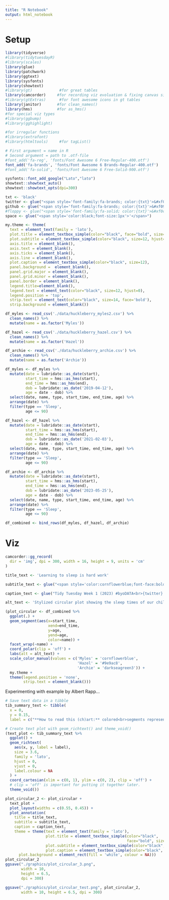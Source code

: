 ```yaml
---
title: "R Notebook"
output: html_notebook
---
```


# Setup

```r
library(tidyverse)
#library(tidytuesdayR)
#library(scales)
library(glue)
library(patchwork)
library(ggtext)
library(sysfonts)
library(showtext)
#library(gt)            #for great tables
library(camcorder)     #for recording viz evoluation & fixing canvas size
#library(gtExtras)      #for font awesome icons in gt tables
library(janitor)       #for clean_names()
library(hms)           #for as_hms()
#for special viz types
#library(ggbump)
#library(gghighlight)

#for irregular functions
#library(extrafont)
#library(htmltools)     #for tagList()
```

```r
# First argument = name in R
# Second argument = path to .otf-file
#font_add('fa-reg', 'fonts/Font Awesome 6 Free-Regular-400.otf')
font_add('fa-brands', 'fonts/Font Awesome 6 Brands-Regular-400.otf')
#font_add('fa-solid', 'fonts/Font Awesome 6 Free-Solid-900.otf')

sysfonts::font_add_google("Lato","lato")
showtext::showtext_auto()
showtext::showtext_opts(dpi=300)
```

```r
txt <- 'black'
twitter <- glue("<span style='font-family:fa-brands; color:{txt}'>&#xf099;</span>")
github <- glue("<span style='font-family:fa-brands; color:{txt}'>&#xf09b;</span>")
#floppy <- glue("<span style='font-family:fa-solid; color:{txt}'>&#xf0c7;</span>")
space <- glue("<span style='color:black;font-size:1px'>'</span>")
```

```r
my.theme <- theme(
  text = element_text(family = 'lato'), 
  plot.title = element_textbox_simple(color="black", face="bold", size=20, hjust=0), 
  plot.subtitle = element_textbox_simple(color="black", size=12, hjust=0), 
  axis.title = element_blank(), 
  axis.text = element_blank(), 
  axis.ticks = element_blank(),
  axis.line = element_blank(), 
  plot.caption = element_textbox_simple(color="black", size=12), 
  panel.background =  element_blank(), 
  panel.grid.major = element_blank(),
  panel.grid.minor = element_blank(),
  panel.border = element_blank(), 
  legend.title=element_blank(), 
  legend.text = element_text(color="black", size=12, hjust=0),
  legend.position = 'top',
  strip.text = element_text(color="black", size=14, face='bold'),
  strip.background = element_blank())
```

```r
df_myles <- read_csv('./data/huckleberry_myles2.csv') %>% 
  clean_names() %>% 
  mutate(name = as.factor('Myles'))

df_hazel <- read_csv('./data/huckleberry_hazel.csv') %>% 
  clean_names() %>% 
  mutate(name = as.factor('Hazel'))

df_archie <- read_csv('./data/huckleberry_archie.csv') %>% 
  clean_names() %>% 
  mutate(name = as.factor('Archie'))
```

```r
df_myles <- df_myles %>% 
  mutate(date = lubridate::as_date(start),
         start_time = hms::as_hms(start),
         end_time = hms::as_hms(end),
         dob = lubridate::as_date('2019-04-12'),
         age = date - dob) %>% 
  select(date, name, type, start_time, end_time, age) %>% 
  arrange(date) %>% 
  filter(type == 'Sleep',
         age <= 90)

df_hazel <- df_hazel %>% 
  mutate(date = lubridate::as_date(start),
         start_time = hms::as_hms(start),
         end_time = hms::as_hms(end),
         dob = lubridate::as_date('2021-02-03'),
         age = date - dob) %>% 
  select(date, name, type, start_time, end_time, age) %>% 
  arrange(date) %>% 
  filter(type == 'Sleep',
         age <= 90)

df_archie <- df_archie %>% 
  mutate(date = lubridate::as_date(start),
         start_time = hms::as_hms(start),
         end_time = hms::as_hms(end),
         dob = lubridate::as_date('2023-05-25'),
         age = date - dob) %>% 
  select(date, name, type, start_time, end_time, age) %>% 
  arrange(date) %>% 
  filter(type == 'Sleep',
         age <= 90)

df_combined <- bind_rows(df_myles, df_hazel, df_archie)
```

# Viz

```r
camcorder::gg_record(
  dir = 'img', dpi = 300, width = 16, height = 9, units = 'cm'
)
```

```r
title_text <- 'Learning to sleep is hard work'

subtitle_text <- glue("<span style='color:cornflowerblue;font-face:bold'>Myles</span>, <span style='color:#9e9ac8;font-face:bold'>Hazel</span>, & <span style='color:darkseagreen3;font-face:bold'>Archie's</span> sleep patterns during their first month")

caption_text <- glue("Tidy Tuesday Week 1 (2023) #byoDATA<br>{twitter} @mickey_rafa • {github} mrafa3/tidy_tuesday<br>Source: Personal recordings from Huckleberry app")

alt_text <- 'Stylized circular plot showing the sleep times of our children during their first three months. White space indicates wake time during the day (or that their parents forgot to record their sleep).'
```

```r
(plot_circular <- df_combined %>% 
  ggplot(.) + 
  geom_segment(aes(x=start_time,
                   xend=end_time,
                   y=age,
                   yend=age,
                   color=name)) + 
  facet_wrap(~name) + 
  coord_polar(clip = 'off') + 
  labs(alt = alt_text) + 
  scale_color_manual(values = c('Myles' = 'cornflowerblue',
                                'Hazel' = '#9e9ac8',
                                'Archie' = 'darkseagreen3')) + 
  my.theme + 
  theme(legend.position = 'none',
        strip.text = element_blank()))
```

Experimenting with example by Albert Rapp...

```r
# Save text data in a tibble
tib_summary_text <- tibble(
  x = 0, 
  y = 0.15, 
  label = c("**How to read this (ch)art:** colored<br>segments represent times when<br><span style = 'color:cornflowerblue'>**Myles**</span>, <span style = 'color:#9e9ac8'>**Hazel**</span>, or <span style = 'color:darkseagreen3'>**Archie**</span> slept during<br>their first three months. Each circle <br>represents a single day, with inner<br>circles illustrating newborn days and<br>outer circles illustrating days near<br>90 days since birth.<br><br>Data quality may have suffered due<br>to sleep quality."))

# Create text plot with geom_richtext() and theme_void()
(text_plot <- tib_summary_text %>% 
  ggplot() +
  geom_richtext(
    aes(x, y, label = label),
    size = 3.6,
    family = 'lato',
    hjust = 0,
    vjust = 0,
    label.colour = NA
  ) +
  coord_cartesian(xlim = c(0, 1), ylim = c(0, 2), clip = 'off') +
  # clip = 'off' is important for putting it together later.
  theme_void())
```


```r
plot_circular_2 <- plot_circular + 
  text_plot + 
  plot_layout(widths = c(0.55, 0.45)) + 
  plot_annotation(
    title = title_text,
    subtitle = subtitle_text,
    caption = caption_text, 
    theme = theme(text = element_text(family = 'lato'),
                  plot.title = element_textbox_simple(color="black", 
                                                      face="bold", size=22, hjust=0), 
                  plot.subtitle = element_textbox_simple(color="black", size=14, hjust=0), 
                  plot.caption = element_textbox_simple(color="black", size=9), 
      plot.background = element_rect(fill = 'white', colour = NA)))
plot_circular_2
ggsave("./graphics/plot_circular_3.png", 
       width = 10, 
       height = 6.5,
       dpi = 300)
```


```r
ggsave("./graphics/plot_circular_test.png", plot_circular_2,
       width = 10, height = 6.5, dpi = 300)
```

